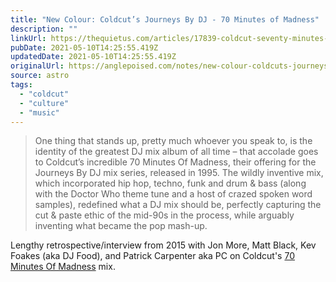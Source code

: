 ```yaml
---
title: "New Colour: Coldcut’s Journeys By DJ - 70 Minutes of Madness"
description: ""
linkUrl: https://thequietus.com/articles/17839-coldcut-seventy-minutes-of-madness-journeys-by-dj
pubDate: 2021-05-10T14:25:55.419Z
updatedDate: 2021-05-10T14:25:55.419Z
originalUrl: https://anglepoised.com/notes/new-colour-coldcuts-journeys-by-dj-70-minutes-of-madness/
source: astro
tags:
  - "coldcut"
  - "culture"
  - "music"
---
```


> One thing that stands up, pretty much whoever you speak to, is the identity of the greatest DJ mix album of all time – that accolade goes to Coldcut’s incredible 70 Minutes Of Madness, their offering for the Journeys By DJ mix series, released in 1995. The wildly inventive mix, which incorporated hip hop, techno, funk and drum & bass (along with the Doctor Who theme tune and a host of crazed spoken word samples), redefined what a DJ mix should be, perfectly capturing the cut & paste ethic of the mid-90s in the process, while arguably inventing what became the pop mash-up.

Lengthy retrospective/interview from 2015 with Jon More, Matt Black, Kev Foakes (aka DJ Food), and Patrick Carpenter aka PC on Coldcut's [70 Minutes Of Madness](https://www.youtube.com/watch?v=dcOoVcT98LY) mix.

